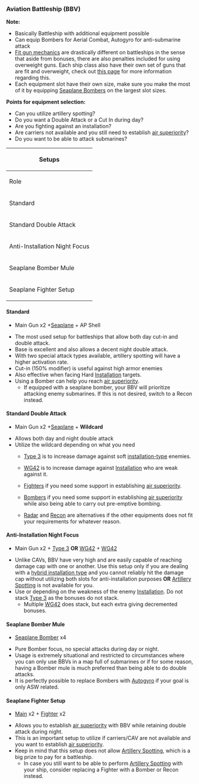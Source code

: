 === Aviation Battleship (BBV) ===
'''Note:'''
* Basically Battleship with additional equipment possible
* Can equip {{Seaplane}}Bombers for Aerial Combat, {{Autogyro}}Autogyro for anti-submarine attack
* [[Overweight Penalty and Fit Gun Bonus|Fit gun mechanics]] are drastically different on battleships in the sense that aside from bonuses, there are also penalties included for using overweight guns. Each ship class also have their own set of guns that are fit and overweight, check out [[Overweight Penalty and Fit Gun Bonus|this page]] for more information regarding this.
* Each equipment slot have their own size, make sure you make the most of it by equipping {{Seaplane}}[http://kancolle.wikia.com/wiki/Seaplane#Seaplane_Bombers Seaplane Bombers] on the largest slot sizes.

'''Points for equipment selection:'''
* Can you utilize artillery spotting?
* Do you want a Double Attack or a Cut In during day?
* Are you fighting against an installation?
* Are carriers not available and you still need to establish [[Aerial Combat|air superiority]]?
* Do you want to be able to attack submarines?

{| style="width:700px;" class="wikitable mw-collapsible"
|-
! colspan="5" |Setups
|-
! scope="col"|Role
! scope="col"|Equipment #1
! scope="col"|Equipment #2
! scope="col"|Equipment #3
! scope="col"|Equipment #4
|-
|Standard
|{{RedGunHeavy}}[http://kancolle.wikia.com/wiki/List_of_Main_Guns_by_stats#Heavy_Guns Main]
|{{RedGunHeavy}}[http://kancolle.wikia.com/wiki/List_of_Main_Guns_by_stats#Heavy_Guns Main]
|{{RedAmmo}}[http://kancolle.wikia.com/wiki/List_of_Shells_by_stats#Armor_Piercing_Shells {{Tooltip|AP Shell|Armor Piercing Shell}}]
|{{Seaplane}}[[Seaplane]]
|-
|Standard Double Attack
|{{RedGunHeavy}}[http://kancolle.wikia.com/wiki/List_of_Main_Guns_by_stats#Heavy_Guns Main]
|{{RedGunHeavy}}[http://kancolle.wikia.com/wiki/List_of_Main_Guns_by_stats#Heavy_Guns Main]
|{{Seaplane}}[[Seaplane]]
|'''Wildcard'''
|-
|Anti-Installation Night Focus
|{{RedGunHeavy}}[http://kancolle.wikia.com/wiki/List_of_Main_Guns_by_stats#Heavy_Guns Main]
|{{RedGunHeavy}}[http://kancolle.wikia.com/wiki/List_of_Main_Guns_by_stats#Heavy_Guns Main]
|{{GreenAmmo}}'''OR'''{{WG42}}
|{{WG42}}[[WG42]]
|-
|Seaplane Bomber Mule
|{{Seaplane}}[http://kancolle.wikia.com/wiki/Seaplane#Seaplane_Bombers Bomber]
|{{Seaplane}}[http://kancolle.wikia.com/wiki/Seaplane#Seaplane_Bombers Bomber]
|{{Seaplane}}[http://kancolle.wikia.com/wiki/Seaplane#Seaplane_Bombers Bomber]
|{{Seaplane}}[http://kancolle.wikia.com/wiki/Seaplane#Seaplane_Bombers Bomber]
|-
|Seaplane Fighter Setup
|{{RedGunHeavy}}[http://kancolle.wikia.com/wiki/List_of_Main_Guns_by_stats#Heavy_Guns Main]
|{{RedGunHeavy}}[http://kancolle.wikia.com/wiki/List_of_Main_Guns_by_stats#Heavy_Guns Main]
|{{Seaplane Fighter}}[http://kancolle.wikia.com/wiki/List_of_Seaplanes_by_stats#Seaplane_Fighters Fighter]
|{{Seaplane Fighter}}[http://kancolle.wikia.com/wiki/List_of_Seaplanes_by_stats#Seaplane_Fighters Fighter]
|}


====Standard====
*{{RedGunHeavy}}Main Gun x2 +{{Seaplane}}[[Seaplane]] + {{RedAmmo}} AP Shell
* The most used setup for battleships that allow both day cut-in and double attack.
* Base {{Firepower}} is excellent and also allows a decent night double attack.
* With two special attack types available, artillery spotting will have a higher activation rate.
* Cut-in (150% modifier) is useful against high armor enemies
* Also effective when facing Hard [[Installation]] targets.
* Using a {{Seaplane}}Bomber can help you reach [[Aerial Combat|air superiority]].
** If equipped with a seaplane bomber, your BBV will prioritize attacking enemy submarines. If this is not desired, switch to a {{Seaplane}}Recon instead.


====Standard Double Attack====
*{{RedGunHeavy}}Main Gun x2 +{{Seaplane}}[[Seaplane]] + '''Wildcard'''
* Allows both day and night double attack
* Utilize the wildcard depending on what you need
** {{GreenAmmo}}[[Type 3 Shell|Type 3]] is to increase damage against soft [[Installation|installation-type]] enemies.
** {{WG42}}[[WG42]] is to increase damage against [[Installation]] who are weak against it.
** {{Seaplane}}[http://kancolle.wikia.com/wiki/Seaplane#Seaplane_Fighters Fighters] if you need some support in establishing [[Aerial Combat|air superiority]].
** {{Seaplane}}[http://kancolle.wikia.com/wiki/Seaplane#Seaplane_Bombers Bombers] if you need some support in establishing [[Aerial Combat|air superiority]] while also being able to carry out pre-emptive bombing.
** {{Radar}}[[Radar]] and {{Seaplane}}[http://kancolle.wikia.com/wiki/List_of_Seaplanes_by_stats#Reconnaissance_Seaplanes Recon] are alternatives if the other equipments does not fit your requirements for whatever reason.


====Anti-Installation Night Focus====
*{{RedGunMedium}}Main Gun x2 + {{GreenAmmo}}[[Type 3 Shell|Type 3]] '''OR''' {{WG42}}[[WG42]] + {{WG42}}[[WG42]]
* Unlike CAVs, BBV have very high {{Firepower}} and are easily capable of reaching damage cap with one or another. Use this setup only if you are dealing with a [[Installation|hybrid installation type]] and you cannot reliably hit the damage cap without utilizing both slots for anti-installation purposes '''OR''' [[Artillery Spotting]] is not available for you.
* Use {{GreenAmmo}} or {{WG42}} depending on the weakness of the enemy [[Installation]]. Do not stack {{GreenAmmo}}[[Type 3 Shell|Type 3]] as the bonuses do not stack.
** Multiple {{WG42}}[[WG42]] does stack, but each extra giving decremented bonuses.


====Seaplane Bomber Mule====
*{{Seaplane}}[http://kancolle.wikia.com/wiki/Seaplane#Seaplane_Bombers Seaplane Bomber] x4
* Pure {{Seaplane}}Bomber focus, no special attacks during day or night.
* Usage is extremely situational and restricted to circumstances where you can only use BBVs in a map full of submarines or if for some reason, having a {{Seaplane}}Bomber mule is much preferred than being able to do double attacks.
* It is perfectly possible to replace {{Seaplane}}Bombers with {{Autogyro}}[[Ka Type Observation Autogyro|Autogyro]] if your goal is only ASW related.


====Seaplane Fighter Setup====
*{{RedGunHeavy}}[http://kancolle.wikia.com/wiki/List_of_Main_Guns_by_stats#Medium_Guns Main] x2 + {{Seaplane Fighter}}[http://kancolle.wikia.com/wiki/List_of_Seaplanes_by_stats#Seaplane_Fighters Fighter] x2
* Allows you to establish [[Aerial Combat|air superiority]] with BBV while retaining double attack during night.
* This is an important setup to utilize if carriers/CAV are not available and you want to establish [[Aerial Combat|air superiority]].
* Keep in mind that this setup does not allow [[Artillery Spotting]], which is a big prize to pay for a battleship.
**In case you still want to be able to perform [[Artillery Spotting]] with your ship, consider replacing a {{Seaplane}}Fighter with a {{Seaplane}}Bomber or {{Seaplane}}Recon instead.